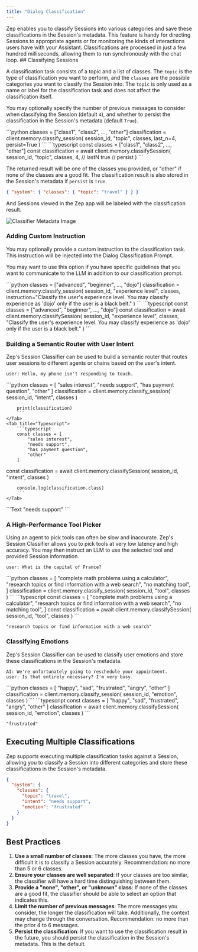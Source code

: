 ```yaml
---
title: "Dialog Classification"
---
```


<Card title="Classifying Sessions" icon="tag">
  Zep enables you to classify Sessions into various categories and save these classifications in the Session's metadata.
  This feature is handy for directing Sessions to appropriate agents or for monitoring the kinds of interactions users
  have with your Assistant. Classifications are processed in just a few hundred milliseconds, allowing them to run
  synchronously with the chat loop.
</Card>
## Classifying Sessions

A classification task consists of a topic and a list of classes.
The `topic` is the type of classification you want to perform, and the `classes` are the possible categories you want to classify the Session into.
The `topic` is only used as a name or label for the classification task and does not affect the classification itself.

You may optionally specify the number of previous messages to consider when classifying the Session (default `4`), and whether to persist the classification in the Session's metadata (default `True`).

<Tabs>
  <Tab title="Python">
    ```python classes = ["class1", "class2", ..., "other"] classification = client.memory.classify_session( session_id,
    "topic", classes, last_n=4, persist=True ) ```
  </Tab>
  <Tab title="Typescript">
    ```typescript const classes = ["class1", "class2", ..., "other"] const classification = await
    client.memory.classifySession( session_id, "topic", classes, 4, // lastN true // persist ) ```
  </Tab>
</Tabs>

The returned result will be one of the classes you provided, or "other" if none of the classes are a good fit. The classification result is also stored in the Session's metadata if `persist` is `True`.

```json
{ "system": { "classes": { "topic": "travel" } } }
```

And Sessions viewed in the Zep app will be labeled with the classification result.

<Frame>
  <img alt="Classifier Metadata Image" src="/images/classifier-metadata.png" />
</Frame>

### Adding Custom Instruction

You may optionally provide a custom instruction to the classification task. This instruction will be injected into the Dialog Classification Prompt.

You may want to use this option if you have specific guidelines that you want to communicate to the LLM in addition to our classification prompt.

<Tabs group="memory">
  <Tab title="Python">
    ```python classes = ["advanced", "beginner", ..., "dojo"] classification = client.memory.classify_session(
    session_id, "experience level", classes, instruction="Classify the user's experience level. You may classify
    experience as 'dojo' only if the user is a black belt." ) ```
  </Tab>
  <Tab title="Typescript">
    ```typescript const classes = ["advanced", "beginner", ..., "dojo"] const classification = await
    client.memory.classifySession( session_id, "experience level", classes, "Classify the user's experience level. You
    may classify experience as 'dojo' only if the user is a black belt." ) ```
  </Tab>
</Tabs>

### Building a Semantic Router with User Intent

Zep's Session Classifier can be used to build a semantic router that routes user sessions to different agents or chains based on the user's intent.

```Text
user: Hello, my phone isn't responding to touch.
```

<Tabs>
    <Tab title="Python">
        ```python
        classes = [
            "sales interest",
            "needs support",
            "has payment question",
            "other"
        ]
        classification = client.memory.classify_session(
            session_id, "intent", classes
        )

        print(classification)
        ```
    </Tab>
    <Tab title="Typescript">
        ```typescript
        const classes = [
            "sales interest",
            "needs support",
            "has payment question",
            "other"
        ]

const classification = await client.memory.classifySession(
session_id, "intent", classes
)

        console.log(classification.class)
        ```
    </Tab>

</Tabs>
```Text
"needs support"
```

### A High-Performance Tool Picker

Using an agent to pick tools can often be slow and inaccurate. Zep's Session Classifier allows you to pick tools at very low latency
and high accuracy. You may then instruct an LLM to use the selected tool and provided Session information.

```Text
user: What is the capital of France?
```

<Tabs>
  <Tab title="Python">
    ```python classes = [ "complete math problems using a calculator", "research topics or find information with a web
    search", "no matching tool", ] classification = client.memory.classify_session( session_id, "tool", classes ) ```
  </Tab>
  <Tab title="Typescript">
    ```typescript const classes = [ "complete math problems using a calculator", "research topics or find information
    with a web search", "no matching tool", ] const classification = await client.memory.classifySession( session_id,
    "tool", classes ) ```
  </Tab>
</Tabs>

```Text
"research topics or find information with a web search"
```

### Classifying Emotions

Zep's Session Classifier can be used to classify user emotions and store these classifications in the Session's metadata.

```Text
AI: We're unfortunately going to reschedule your appointment.
user: Is that entirely necessary? I'm very busy.
```

<Tabs>
  <Tab title="Python">
    ```python classes = [ "happy", "sad", "frustrated", "angry", "other" ] classification =
    client.memory.classify_session( session_id, "emotion", classes ) ```
  </Tab>
  <Tab title="Typescript">
    ```typescript const classes = [ "happy", "sad", "frustrated", "angry", "other" ] classification = await
    client.memory.classifySession( session_id, "emotion", classes ) ```
  </Tab>
</Tabs>

```Text
"frustrated"
```

## Executing Multiple Classifications

Zep supports executing multiple classification tasks against a Session, allowing you to classify a Session into different categories and store these classifications in the Session's metadata.

```json
{
  "system": {
    "classes": {
      "topic": "travel",
      "intent": "needs support",
      "emotion": "frustrated"
    }
  }
}
```

## Best Practices

1. **Use a small number of classes**: The more classes you have, the more difficult it is to classify a Session accurately. Recommendation: no more than 5 or 6 classes.
2. **Ensure your classes are well separated**: If your classes are too similar, the classifier will have a hard time distinguishing between them.
3. **Provide a "none", "other", or "unknown" class**: If none of the classes are a good fit, the classifier should be able to select an option that indicates this.
4. **Limit the number of previous messages**: The more messages you consider, the longer the classification will take. Additionally, the context may change through the conversation. Recommendation: no more than the prior 4 to 6 messages.
5. **Persist the classification**: If you want to use the classification result in the future, you should persist the classification in the Session's metadata. This is the default.
